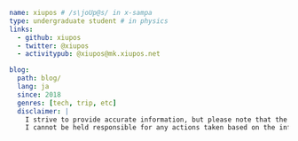 ```yaml
name: xiupos # /s\joUp@s/ in x-sampa
type: undergraduate student # in physics
links:
  - github: xiupos
  - twitter: @xiupos
  - activitypub: @xiupos@mk.xiupos.net

blog:
  path: blog/
  lang: ja
  since: 2018
  genres: [tech, trip, etc]
  disclaimer: |
    I strive to provide accurate information, but please note that the content on this site is provided without warranty, as it may sometimes become outdated. Additionally, I reserve the right to change or delete information without notice if its accuracy or appropriateness is in question.
    I cannot be held responsible for any actions taken based on the information provided on this site, or for any damages or losses that may occur as a result. Thank you for your understanding.
```
